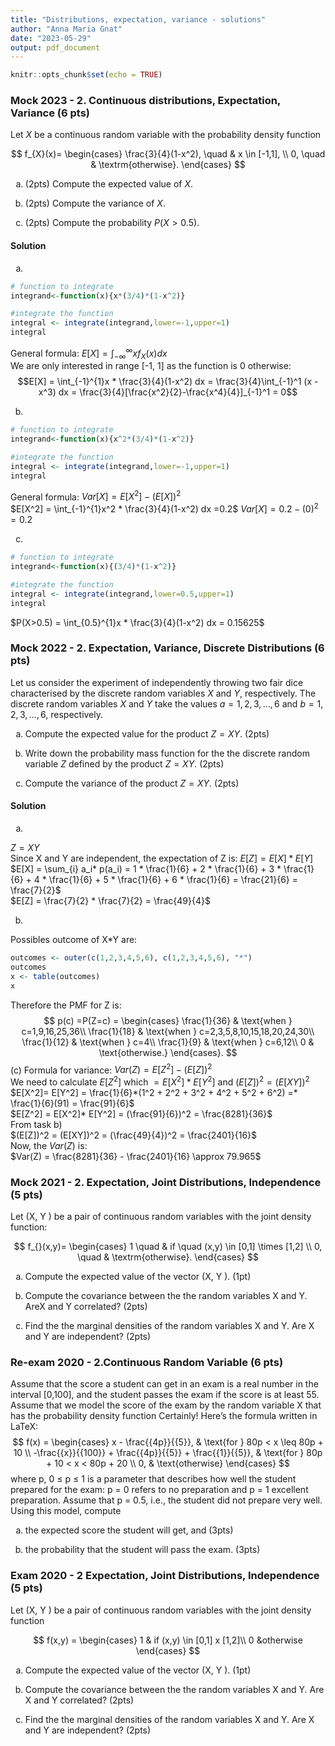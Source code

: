 ```yaml
---
title: "Distributions, expectation, variance - solutions"
author: "Anna Maria Gnat"
date: "2023-05-29"
output: pdf_document
---
```


```r
knitr::opts_chunk$set(echo = TRUE)
```

### Mock 2023 - 2. Continuous distributions, Expectation, Variance (6 pts)

Let $X$ be a continuous random variable with the probability density function

$$
  f_{X}(x)= \begin{cases} \frac{3}{4}(1-x^2), \quad  & x \in [-1,1], \\
  0, \quad & \textrm{otherwise}.
  \end{cases}
$$

(a) (2pts) Compute the expected value of $X$.

(b) (2pts) Compute the variance of $X$.

(c) (2pts) Compute the probability $P(X>0.5)$.

#### Solution

(a) 

```r
# function to integrate
integrand<-function(x){x*(3/4)*(1-x^2)}

#integrate the function
integral <- integrate(integrand,lower=-1,upper=1)
integral
```

General formula: $E[X] = \int_{-\infty}^{\infty}xf_X(x) dx$\
We are only interested in range [-1, 1] as the function is 0 otherwise:\
$$E[X] = \int_{-1}^{1}x * \frac{3}{4}(1-x^2) dx = \frac{3}{4}\int_{-1}^1 (x - x^3) dx = \frac{3}{4}[\frac{x^2}{2}-\frac{x^4}{4}]_{-1}^1 = 0$$

(b) 

```r
# function to integrate
integrand<-function(x){x^2*(3/4)*(1-x^2)}

#integrate the function
integral <- integrate(integrand,lower=-1,upper=1)
integral
```

General formula: ${Var}[X] = E[X^2]-(E[X])^2$\
$E[X^2] = \int_{-1}^{1}x^2 * \frac{3}{4}(1-x^2) dx =0.2$ ${Var}[X] = 0.2 -(0)^2 = 0.2$

(c) 

```r
# function to integrate
integrand<-function(x){(3/4)*(1-x^2)}

#integrate the function
integral <- integrate(integrand,lower=0.5,upper=1)
integral
```

$P(X>0.5) = \int_{0.5}^{1}x * \frac{3}{4}(1-x^2) dx = 0.15625$

### Mock 2022 - 2. Expectation, Variance, Discrete Distributions (6 pts)

Let us consider the experiment of independently throwing two fair dice characterised by the discrete random variables $X$ and $Y$, respectively. The discrete random variables $X$ and $Y$ take the values $a=1,2,3,\ldots,6$ and $b=1,2,3,\ldots,6$, respectively.

(a) Compute the expected value for the product $Z=XY$. (2pts)

(b) Write down the probability mass function for the the discrete random variable $Z$ defined by the product $Z=XY$. (2pts)

(c) Compute the variance of the product $Z=XY$. (2pts)

#### Solution

(a) 

$Z=XY$\
Since X and Y are independent, the expectation of Z is: $E[Z] = E[X] * E[Y]$ $E[X] = \sum_{i} a_i* p(a_i) = 1 * \frac{1}{6} + 2 * \frac{1}{6} + 3 * \frac{1}{6} + 4 * \frac{1}{6} + 5 * \frac{1}{6} + 6 * \frac{1}{6} = \frac{21}{6} = \frac{7}{2}$\
$E[Z] = \frac{7}{2} * \frac{7}{2} = \frac{49}{4}$

(b) 

Possibles outcome of X\*Y are:

```r
outcomes <- outer(c(1,2,3,4,5,6), c(1,2,3,4,5,6), "*")
outcomes
x <- table(outcomes)
x
```

Therefore the PMF for Z is: $$
p(c) =P(Z=c) = 
\begin{cases} 
\frac{1}{36} & \text{when } c=1,9,16,25,36\\
\frac{1}{18} & \text{when } c=2,3,5,8,10,15,18,20,24,30\\
\frac{1}{12} & \text{when } c=4\\
\frac{1}{9} & \text{when } c=6,12\\
0 & \text{otherwise.}
\end{cases}.
$$ (c) Formula for variance: $Var(Z) = E[Z^2] - (E[Z])^2$\
We need to calculate $E[Z^2]$ which $= E[X^2] * E[Y^2]$ and $(E[Z])^2 = (E[XY])^2$\
$E[X^2]= E[Y^2] = \frac{1}{6}*(1^2 + 2^2 + 3^2 + 4^2 + 5^2 + 6^2) =* \frac{1}{6}(91) = \frac{91}{6}$\
$E[Z^2] = E[X^2]* E[Y^2] = (\frac{91}{6})^2 = \frac{8281}{36}$\
From task b)\
$(E[Z])^2 = (E[XY])^2 = (\frac{49}{4})^2 = \frac{2401}{16}$\
Now, the $Var(Z)$ is:\
$Var(Z) = \frac{8281}{36} - \frac{2401}{16} \approx 79.965$

### Mock 2021 - 2. Expectation, Joint Distributions, Independence (5 pts)

Let (X, Y ) be a pair of continuous random variables with the joint density function:

$$
  f_{}(x,y)= \begin{cases} 1  \quad & if \quad (x,y) \in [0,1] \times [1,2] \\
  0, \quad & \textrm{otherwise}.
  \end{cases}
$$

(a) Compute the expected value of the vector (X, Y ). (1pt)

(b) Compute the covariance between the the random variables X and Y. AreX and Y correlated? (2pts)

(c) Find the the marginal densities of the random variables X and Y. Are X and Y are independent? (2pts)

### Re-exam 2020 - 2.Continuous Random Variable (6 pts)

Assume that the score a student can get in an exam is a real number in the interval [0,100], and the student passes the exam if the score is at least 55. Assume that we model the score of the exam by the random variable X that has the probability density function Certainly! Here's the formula written in LaTeX: $$
f(x) = \begin{cases}
x - \frac{{4p}}{{5}}, & \text{for } 80p < x \leq 80p + 10 \\
-\frac{{x}}{{100}} + \frac{{4p}}{{5}} + \frac{{1}}{{5}}, & \text{for } 80p + 10 < x < 80p + 20 \\
0, & \text{otherwise}
\end{cases}
$$ where p, 0 $\le$ p $\le$ 1 is a parameter that describes how well the student prepared for the exam: p = 0 refers to no preparation and p = 1 excellent preparation. Assume that p = 0.5, i.e., the student did not prepare very well. Using this model, compute

(a) the expected score the student will get, and (3pts)

(b) the probability that the student will pass the exam. (3pts)

### Exam 2020 - 2 Expectation, Joint Distributions, Independence (5 pts)

Let (X, Y ) be a pair of continuous random variables with the joint density function

$$
f(x,y) = \begin{cases} 1 & if (x,y) \in [0,1] x [1,2]\\
0 &otherwise 
\end{cases} 
$$

(a) Compute the expected value of the vector (X, Y ). (1pt)

(b) Compute the covariance between the the random variables X and Y. Are X and Y correlated? (2pts)

<!-- -->

c)  Find the the marginal densities of the random variables X and Y. Are X and Y are independent? (2pts)
